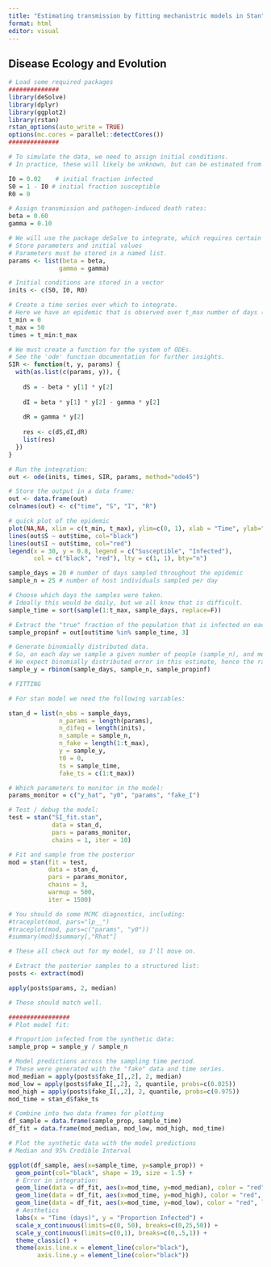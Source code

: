 ```yaml
---
title: "Estimating transmission by fitting mechanistric models in Stan"
format: html
editor: visual
---
```


## Disease Ecology and Evolution

```r
# Load some required packages
##############
library(deSolve)
library(dplyr)
library(ggplot2)
library(rstan)
rstan_options(auto_write = TRUE)
options(mc.cores = parallel::detectCores())
##############

# To simulate the data, we need to assign initial conditions.
# In practice, these will likely be unknown, but can be estimated from the data.

I0 = 0.02    # initial fraction infected
S0 = 1 - I0 # initial fraction susceptible
R0 = 0

# Assign transmission and pathogen-induced death rates:
beta = 0.60
gamma = 0.10

# We will use the package deSolve to integrate, which requires certain data structures.
# Store parameters and initial values
# Parameters must be stored in a named list.
params <- list(beta = beta,
              gamma = gamma)

# Initial conditions are stored in a vector
inits <- c(S0, I0, R0)

# Create a time series over which to integrate.
# Here we have an epidemic that is observed over t_max number of days (or weeks or etc).
t_min = 0
t_max = 50
times = t_min:t_max

# We must create a function for the system of ODEs.
# See the 'ode' function documentation for further insights.
SIR <- function(t, y, params) {
  with(as.list(c(params, y)), {
    
    dS = - beta * y[1] * y[2]
    
    dI = beta * y[1] * y[2] - gamma * y[2]
    
    dR = gamma * y[2]
    
    res <- c(dS,dI,dR)
    list(res)
  })
}

# Run the integration:
out <- ode(inits, times, SIR, params, method="ode45")

# Store the output in a data frame:
out <- data.frame(out)
colnames(out) <- c("time", "S", "I", "R")

# quick plot of the epidemic
plot(NA,NA, xlim = c(t_min, t_max), ylim=c(0, 1), xlab = "Time", ylab="Fraction of Host Population")
lines(out$S ~ out$time, col="black")
lines(out$I ~ out$time, col="red")
legend(x = 30, y = 0.8, legend = c("Susceptible", "Infected"), 
       col = c("black", "red"), lty = c(1, 1), bty="n")
```

```r
sample_days = 20 # number of days sampled throughout the epidemic
sample_n = 25 # number of host individuals sampled per day

# Choose which days the samples were taken. 
# Ideally this would be daily, but we all know that is difficult.
sample_time = sort(sample(1:t_max, sample_days, replace=F))

# Extract the "true" fraction of the population that is infected on each of the sampled days:
sample_propinf = out[out$time %in% sample_time, 3]

# Generate binomially distributed data.
# So, on each day we sample a given number of people (sample_n), and measure how many are infected.
# We expect binomially distributed error in this estimate, hence the random number generation.
sample_y = rbinom(sample_days, sample_n, sample_propinf)
```

```r
# FITTING

# For stan model we need the following variables:

stan_d = list(n_obs = sample_days,
              n_params = length(params),
              n_difeq = length(inits),
              n_sample = sample_n,
              n_fake = length(1:t_max),
              y = sample_y,
              t0 = 0,
              ts = sample_time,
              fake_ts = c(1:t_max))

# Which parameters to monitor in the model:
params_monitor = c("y_hat", "y0", "params", "fake_I")

# Test / debug the model:
test = stan("SI_fit.stan",
            data = stan_d,
            pars = params_monitor,
            chains = 1, iter = 10)

# Fit and sample from the posterior
mod = stan(fit = test,
           data = stan_d,
           pars = params_monitor,
           chains = 3,
           warmup = 500,
           iter = 1500)

# You should do some MCMC diagnostics, including:
#traceplot(mod, pars="lp__")
#traceplot(mod, pars=c("params", "y0"))
#summary(mod)$summary[,"Rhat"]

# These all check out for my model, so I'll move on.

# Extract the posterior samples to a structured list:
posts <- extract(mod)

apply(posts$params, 2, median)

```

```r
# These should match well. 

#################
# Plot model fit:

# Proportion infected from the synthetic data:
sample_prop = sample_y / sample_n

# Model predictions across the sampling time period.
# These were generated with the "fake" data and time series.
mod_median = apply(posts$fake_I[,,2], 2, median)
mod_low = apply(posts$fake_I[,,2], 2, quantile, probs=c(0.025))
mod_high = apply(posts$fake_I[,,2], 2, quantile, probs=c(0.975))
mod_time = stan_d$fake_ts

# Combine into two data frames for plotting
df_sample = data.frame(sample_prop, sample_time)
df_fit = data.frame(mod_median, mod_low, mod_high, mod_time)

# Plot the synthetic data with the model predictions
# Median and 95% Credible Interval

ggplot(df_sample, aes(x=sample_time, y=sample_prop)) +
  geom_point(col="black", shape = 19, size = 1.5) +
  # Error in integration:
  geom_line(data = df_fit, aes(x=mod_time, y=mod_median), color = "red") + 
  geom_line(data = df_fit, aes(x=mod_time, y=mod_high), color = "red", linetype=3) + 
  geom_line(data = df_fit, aes(x=mod_time, y=mod_low), color = "red", linetype=3) + 
  # Aesthetics
  labs(x = "Time (days)", y = "Proportion Infected") + 
  scale_x_continuous(limits=c(0, 50), breaks=c(0,25,50)) +
  scale_y_continuous(limits=c(0,1), breaks=c(0,.5,1)) +
  theme_classic() + 
  theme(axis.line.x = element_line(color="black"),
        axis.line.y = element_line(color="black"))
```

